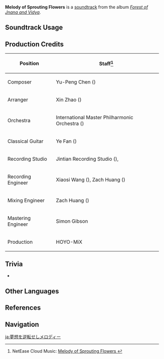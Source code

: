 {{Soundtrack Infobox
|image          = Forest of Jnana and Vidya.png
|album          = Forest of Jnana and Vidya
|disc           = 2
|number         = 67
|featured       =
|featured2      =
|featured3      =
|featured_disc  =
|featured_disc2 =
|featured_disc3 =
|youtube_id     = 4Sk1_n45htk
|spotify_id     = 1TjbZ25ZrFkvoCXYfnj5hm
|previous       = Melody of Bright New Buds
|next           = Melody of Fresh Dewdrops
}}
'''Melody of Sprouting Flowers''' is a [[soundtrack]] from the album ''[[Forest of Jnana and Vidya]]''.

==Soundtrack Usage==
{{Soundtrack Usage
|quest    = 
|location = Vanarana (Area)//night;;Vanarana (Subarea)//Mahavanaranapna
|domain   = 
}}

==Production Credits==
{| class="wikitable"
! Position
! Staff<ref>NetEase Cloud Music: [https://music.163.com/song?id=1992344593 Melody of Sprouting Flowers {{zh|颠倒梦想的曲调}}]</ref>
|-
! Composer
| Yu-Peng Chen ({{zh|陈致逸}})
|-
! Arranger
| Xin Zhao ({{zh|赵鑫}})
|-
! Orchestra
| International Master Philharmonic Orchestra ({{zh|国际首席爱乐乐团}})
|-
! Classical Guitar
| Ye Fan ({{zh|范晔}})
|-
! Recording Studio
| Jintian Recording Studio ({{zh|金田录音棚}}), {{Not a Typo|52Hz Studio}}
|-
! Recording Engineer
| Xiaosi Wang ({{zh|王小四}}), Zach Huang ({{zh|黄巍}})
|-
! Mixing Engineer
| Zach Huang ({{zh|黄巍}})
|-
! Mastering Engineer
| Simon Gibson
|-
! Production
| HOYO-MiX
|}
<!--
==Gallery==
<gallery>
</gallery>
-->

==Trivia==
* {{Transclude|Melody of Bright New Buds|VanaranaTheme|section=1}}

==Other Languages==
{{Other Languages
|en      = Melody of Sprouting Flowers
|zhs     = 颠倒梦想的曲调
|zhs_rm  = Diāndǎo Mèngxiǎng de Qǔdiào
|zht     = 顛倒夢想的曲調
|zht_rm  = Diāndǎo Mèngxiǎng de Qǔdiào
|zh_tl   = 
|ja      = 夢想を逆転せしメロディー
|ja_rm   = Musou wo Gyakuten Seshi Merodii
|ja_tl   = 
}}

==References==
{{Reflist}}

==Navigation==
{{Soundtrack Navbox|Forest of Jnana and Vidya}}

[[ja:夢想を逆転せしメロディー]]